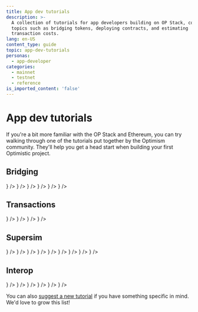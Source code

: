 ```yaml
---
title: App dev tutorials
description: >-
  A collection of tutorials for app developers building on OP Stack, covering
  topics such as bridging tokens, deploying contracts, and estimating
  transaction costs.
lang: en-US
content_type: guide
topic: app-dev-tutorials
personas:
  - app-developer
categories:
  - mainnet
  - testnet
  - reference
is_imported_content: 'false'
---
```



# App dev tutorials

If you're a bit more familiar with the OP Stack and Ethereum, you can try walking through one of the tutorials put together by the Optimism community. They'll help you get a head start when building your first Optimistic project.

## Bridging
<Cards>
  <Card title="Communicating between OP Stack and Ethereum in Solidity" href="/app-developers/tutorials/bridging/cross-dom-solidity" icon={<img src="/img/icons/shapes.svg" />} />
  <Card title="Bridging ERC-20 tokens with the Optimism SDK" href="/app-developers/tutorials/bridging/cross-dom-bridge-erc20" icon={<img src="/img/icons/shapes.svg" />} />
  <Card title="Bridging ETH with Viem" href="/app-developers/tutorials/bridging/cross-dom-bridge-eth" icon={<img src="/img/icons/shapes.svg" />} />
  <Card title="Bridging your custom ERC-20 token using the Standard Bridge" href="/app-developers/tutorials/bridging/standard-bridge-custom-token" icon={<img src="/img/icons/shapes.svg" />} />
  <Card title="Bridging your standard ERC-20 token using the Standard Bridge" href="/app-developers/tutorials/bridging/standard-bridge-standard-token" icon={<img src="/img/icons/shapes.svg" />} />
  <Card title="Bridging tutorials" href="/app-developers/tutorials/bridging" icon={<img src="/img/icons/shapes.svg" />} />
</Cards>

## Transactions
<Cards>
  <Card title="Estimating transaction costs on OP Stack" href="/app-developers/tutorials/transactions/sdk-estimate-costs" icon={<img src="/img/icons/shapes.svg" />} />
  <Card title="Tracing deposits and withdrawals" href="/app-developers/tutorials/transactions/sdk-trace-txns" icon={<img src="/img/icons/shapes.svg" />} />
  <Card title="Triggering OP Stack transactions from Ethereum" href="/app-developers/tutorials/transactions/send-tx-from-eth" icon={<img src="/img/icons/shapes.svg" />} />
  <Card title="Transaction tutorials" href="/app-developers/tutorials/transactions" icon={<img src="/img/icons/shapes.svg" />} />
</Cards>

## Supersim
<Cards>
  <Card title="Getting Started: Installation" href="/app-developers/tutorials/supersim/getting-started/installation" icon={<img src="/img/icons/shapes.svg" />} />
  <Card title="Getting Started: First Steps" href="/app-developers/tutorials/supersim/getting-started/first-steps" icon={<img src="/img/icons/shapes.svg" />} />
  <Card title="CLI: Vanilla mode (non-forked)" href="/app-developers/tutorials/supersim/reference/vanilla" icon={<img src="/img/icons/shapes.svg" />} />
  <Card title="CLI: Fork mode" href="/app-developers/tutorials/supersim/reference/fork" icon={<img src="/img/icons/shapes.svg" />} />
  <Card title="Included Contracts" href="/app-developers/tutorials/supersim/chain-env/included-contracts" icon={<img src="/img/icons/shapes.svg" />} />
  <Card title="OPChainA (chainID 901)" href="/app-developers/tutorials/supersim/chain-env/chain-a" icon={<img src="/img/icons/shapes.svg" />} />
  <Card title="OPChainB (chainID 902)" href="/app-developers/tutorials/supersim/chain-env/chain-b" icon={<img src="/img/icons/shapes.svg" />} />
  <Card title="Deposit transactions" href="/app-developers/tutorials/supersim/deposit-transactions" icon={<img src="/img/icons/shapes.svg" />} />
  <Card title="Supersim guides and tutorials" href="/app-developers/tutorials/supersim" icon={<img src="/img/icons/shapes.svg" />} />
</Cards>

## Interop
<Cards>
  <Card title="Deploying a SuperchainERC20" href="/app-developers/tutorials/interop/deploy-superchain-erc20" icon={<img src="/img/icons/shapes.svg" />} />
  <Card title="Transferring a SuperchainERC20" href="/app-developers/tutorials/interop/transfer-superchainERC20" icon={<img src="/img/icons/shapes.svg" />} />
  <Card title="Bridging native cross-chain ETH transfers" href="/app-developers/tutorials/interop/bridge-crosschain-eth" icon={<img src="/img/icons/shapes.svg" />} />
  <Card title="Relaying interop messages using `cast`" href="/app-developers/tutorials/interop/relay-messages-cast" icon={<img src="/img/icons/shapes.svg" />} />
  <Card title="Relaying interop messages using `viem`" href="/app-developers/tutorials/interop/relay-messages-viem" icon={<img src="/img/icons/shapes.svg" />} />
  <Card title="Interop tutorials" href="/app-developers/tutorials/interop" icon={<img src="/img/icons/shapes.svg" />} />
</Cards>

You can also [suggest a new tutorial](https://github.com/ethereum-optimism/docs/issues/new?assignees=\&labels=tutorial%2Cdocumentation%2Ccommunity-request\&projects=\&template=suggest_tutorial.yaml\&title=%5BTUTORIAL%5D+Add+PR+title) if you have something specific in mind. We'd love to grow this list!
